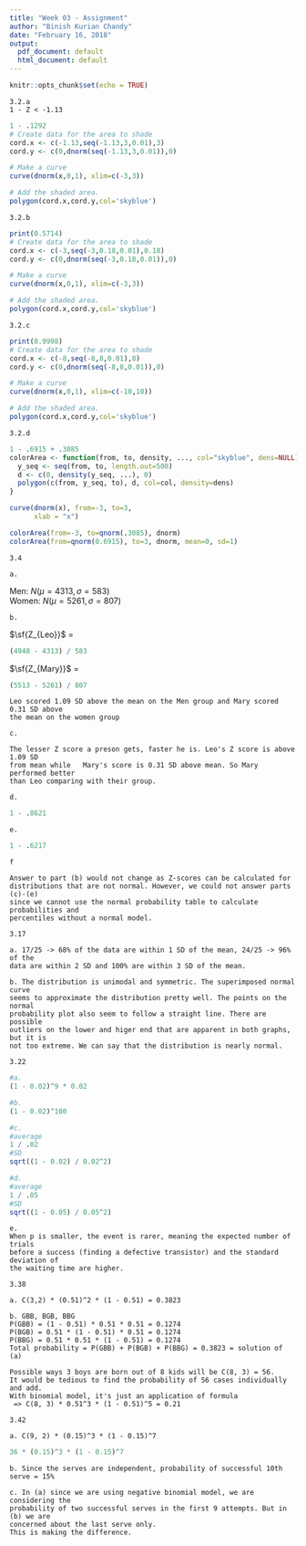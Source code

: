 ```yaml
---
title: "Week 03 - Assignment"
author: "Binish Kurian Chandy"
date: "February 16, 2018"
output:
  pdf_document: default
  html_document: default
---
```


```r
knitr::opts_chunk$set(echo = TRUE)
```

```
3.2.a
1 - Z < -1.13
```
```r
1 - .1292
# Create data for the area to shade
cord.x <- c(-1.13,seq(-1.13,3,0.01),3) 
cord.y <- c(0,dnorm(seq(-1.13,3,0.01)),0) 

# Make a curve
curve(dnorm(x,0,1), xlim=c(-3,3)) 

# Add the shaded area.
polygon(cord.x,cord.y,col='skyblue')
```

```
3.2.b
```
```r
print(0.5714)
# Create data for the area to shade
cord.x <- c(-3,seq(-3,0.18,0.01),0.18) 
cord.y <- c(0,dnorm(seq(-3,0.18,0.01)),0) 

# Make a curve
curve(dnorm(x,0,1), xlim=c(-3,3)) 

# Add the shaded area.
polygon(cord.x,cord.y,col='skyblue')
```

```
3.2.c
```
```r
print(0.9998)
# Create data for the area to shade
cord.x <- c(-8,seq(-8,8,0.01),8) 
cord.y <- c(0,dnorm(seq(-8,8,0.01)),0) 

# Make a curve
curve(dnorm(x,0,1), xlim=c(-10,10)) 

# Add the shaded area.
polygon(cord.x,cord.y,col='skyblue')
```

```
3.2.d
```
```r
1 - .6915 + .3085
colorArea <- function(from, to, density, ..., col="skyblue", dens=NULL){
  y_seq <- seq(from, to, length.out=500)
  d <- c(0, density(y_seq, ...), 0)
  polygon(c(from, y_seq, to), d, col=col, density=dens)
}

curve(dnorm(x), from=-3, to=3,
      xlab = "x")

colorArea(from=-3, to=qnorm(.3085), dnorm)
colorArea(from=qnorm(0.6915), to=3, dnorm, mean=0, sd=1)
```
```
3.4
```
```
a. 
```
Men: $N(\mu = 4313,\sigma = 583)$  
   Women: $N(\mu = 5261,\sigma = 807)$

```
b. 
```
$\sf{Z_{Leo}}$ = 
```r
(4948 - 4313) / 583 
```
$\sf{Z_{Mary}}$ = 
```r
(5513 - 5261) / 807 
```
```
Leo scored 1.09 SD above the mean on the Men group and Mary scored 0.31 SD above
the mean on the women group
```
```
c.
```
```
The lesser Z score a preson gets, faster he is. Leo's Z score is above 1.09 SD 
from mean while   Mary's score is 0.31 SD above mean. So Mary performed better 
than Leo comparing with their group.
```
```
d.
```
```r
1 - .8621
```
```
e.
```
```r
1 - .6217
```
```
f
```
```
Answer to part (b) would not change as Z-scores can be calculated for 
distributions that are not normal. However, we could not answer parts (c)-(e) 
since we cannot use the normal probability table to calculate probabilities and 
percentiles without a normal model.
```
```
3.17
```
```
a. 17/25 -> 68% of the data are within 1 SD of the mean, 24/25 -> 96% of the 
data are within 2 SD and 100% are within 3 SD of the mean.
```
```
b. The distribution is unimodal and symmetric. The superimposed normal curve 
seems to approximate the distribution pretty well. The points on the normal 
probability plot also seem to follow a straight line. There are possible 
outliers on the lower and higer end that are apparent in both graphs, but it is 
not too extreme. We can say that the distribution is nearly normal.
```
```
3.22
```
```r
#a.
(1 - 0.02)^9 * 0.02
```
```r
#b.
(1 - 0.02)^100
```
```r
#c.
#average
1 / .02
#SD
sqrt((1 - 0.02) / 0.02^2)
```
```r
#d.
#average
1 / .05
#SD
sqrt((1 - 0.05) / 0.05^2)
```
```
e.
When p is smaller, the event is rarer, meaning the expected number of trials 
before a success (finding a defective transistor) and the standard deviation of 
the waiting time are higher.
```
```
3.38
```
```
a. C(3,2) * (0.51)^2 * (1 - 0.51) = 0.3823
```
```
b. GBB, BGB, BBG
P(GBB) = (1 - 0.51) * 0.51 * 0.51 = 0.1274
P(BGB) = 0.51 * (1 - 0.51) * 0.51 = 0.1274
P(BBG) = 0.51 * 0.51 * (1 - 0.51) = 0.1274
Total probability = P(GBB) + P(BGB) + P(BBG) = 0.3823 = solution of (a)
```
```
Possible ways 3 boys are born out of 8 kids will be C(8, 3) = 56.
It would be tedious to find the probability of 56 cases individually and add.
With binomial model, it's just an application of formula
 => C(8, 3) * 0.51^3 * (1 - 0.51)^5 = 0.21
```
```
3.42
```
```
a. C(9, 2) * (0.15)^3 * (1 - 0.15)^7
```
```r
36 * (0.15)^3 * (1 - 0.15)^7
```
```
b. Since the serves are independent, probability of successful 10th serve = 15%
```
```
c. In (a) since we are using negative binomial model, we are considering the 
probability of two successful serves in the first 9 attempts. But in (b) we are 
concerned about the last serve only.
This is making the difference.
```